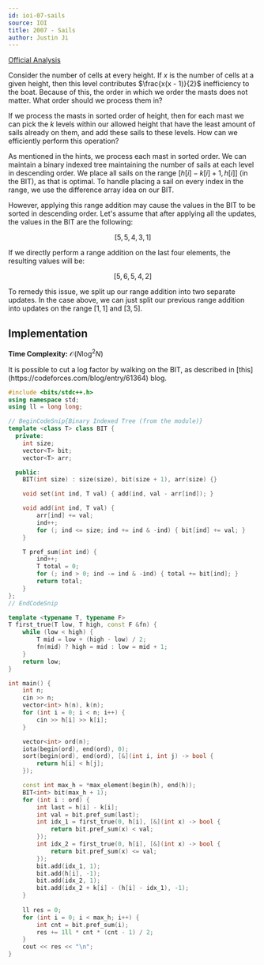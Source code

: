 ```yaml
---
id: ioi-07-sails
source: IOI
title: 2007 - Sails
author: Justin Ji
---
```


[Official Analysis](https://dmoj.ca/problem/ioi07p3/editorial)

<Spoiler title = "Hint 1">

Consider the number of cells at every height. If $x$ is the number of cells 
at a given height, then this level contributes $\frac{x(x - 1)}{2}$ inefficiency
to the boat. Because of this, the order in which we order the masts does not 
matter. What order should we process them in?

</Spoiler>

<Spoiler title = "Hint 2">

If we process the masts in sorted order of height, then for each mast we can 
pick the $k$ levels within our allowed height that have the least amount of 
sails already on them, and add these sails to these levels. How can we 
efficiently perform this operation? 

</Spoiler>

<Spoiler title = "Explanation">

As mentioned in the hints, we process each mast in sorted order. We can maintain
a binary indexed tree maintaining the number of sails at each level in descending
order. We place all sails on the range $[h[i] - k[i] + 1, h[i]]$ (in the BIT),
as that is optimal. To handle placing a sail on every index in the range, we 
use the difference array idea on our BIT.

However, applying this range addition may cause the values in the BIT to be 
sorted in descending order. Let's assume that after applying all the updates,
the values in the BIT are the following:

$$[5, 5, 4, 3, 1]$$

If we directly perform a range addition on the last four elements, the resulting
values will be:

$$[5, 6, 5, 4, 2]$$

To remedy this issue, we split up our range addition into two separate updates.
In the case above, we can just split our previous range addition into updates 
on the range $[1, 1]$ and $[3, 5]$.

## Implementation

**Time Complexity:** $\mathcal{O}(N\log^2N)$

<Info title = "Faster Solution">
It is possible to cut a log factor by walking on the BIT, as described in
[this](https://codeforces.com/blog/entry/61364) blog.
</Info>

<LanguageSection>
<CPPSection>

```cpp
#include <bits/stdc++.h>
using namespace std;
using ll = long long;

// BeginCodeSnip{Binary Indexed Tree (from the module)}
template <class T> class BIT {
  private:
	int size;
	vector<T> bit;
	vector<T> arr;

  public:
	BIT(int size) : size(size), bit(size + 1), arr(size) {}

	void set(int ind, T val) { add(ind, val - arr[ind]); }

	void add(int ind, T val) {
		arr[ind] += val;
		ind++;
		for (; ind <= size; ind += ind & -ind) { bit[ind] += val; }
	}

	T pref_sum(int ind) {
		ind++;
		T total = 0;
		for (; ind > 0; ind -= ind & -ind) { total += bit[ind]; }
		return total;
	}
};
// EndCodeSnip

template <typename T, typename F> 
T first_true(T low, T high, const F &fn) {
    while (low < high) {
        T mid = low + (high - low) / 2;
        fn(mid) ? high = mid : low = mid + 1;
    }
    return low;
}

int main() {
    int n; 
    cin >> n;
    vector<int> h(n), k(n);
    for (int i = 0; i < n; i++) {
        cin >> h[i] >> k[i];
    }

    vector<int> ord(n);
    iota(begin(ord), end(ord), 0);
    sort(begin(ord), end(ord), [&](int i, int j) -> bool {
        return h[i] < h[j];
    });

    const int max_h = *max_element(begin(h), end(h));
    BIT<int> bit(max_h + 1);
    for (int i : ord) {
        int last = h[i] - k[i];
        int val = bit.pref_sum(last);
        int idx_1 = first_true(0, h[i], [&](int x) -> bool {
            return bit.pref_sum(x) < val;
        });
        int idx_2 = first_true(0, h[i], [&](int x) -> bool {
            return bit.pref_sum(x) <= val;
        });
        bit.add(idx_1, 1);
        bit.add(h[i], -1);
        bit.add(idx_2, 1);
        bit.add(idx_2 + k[i] - (h[i] - idx_1), -1);
    }   
    
    ll res = 0;
    for (int i = 0; i < max_h; i++) {
        int cnt = bit.pref_sum(i);
        res += 1ll * cnt * (cnt - 1) / 2;
    }
    cout << res << "\n";
}
```

</CPPSection>
</LanguageSection>

</Spoiler>